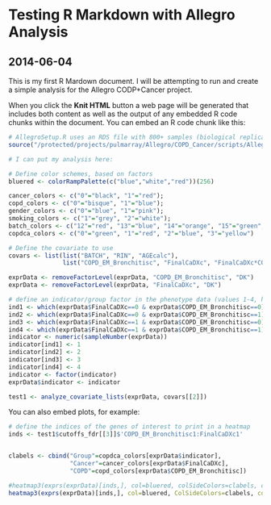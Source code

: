 Testing R Markdown with Allegro Analysis
========================================================
2014-06-04
-------------------------------------------
This is my first R Mardown document. I will be attempting to run and create a simple analysis
for the Allegro CODP+Cancer project. 

When you click the **Knit HTML** button a web page will be generated that includes both content as well as the output of any embedded R code chunks within the document. You can embed an R code chunk like this:

```r
# AllegroSetup.R uses an RDS file with 800+ samples (biological replicates) and without QC
source("/protected/projects/pulmarray/Allegro/COPD_Cancer/scripts/AllegroSetup.R")

# I can put my analysis here:

# Define color schemes, based on factors
bluered <- colorRampPalette(c("blue","white","red"))(256)

cancer_colors <- c("0"="black", "1"="red");
copd_colors <- c("0"="bisque", "1"="blue");
gender_colors <- c("0"="blue", "1"="pink");
smoking_colors <- c("1"="grey", "2"="white");
batch_colors <- c("12"="red", "13"="blue", "14"="orange", "15"="green", "16"="black");
copdca_colors <- c("0"="green", "1"="red", "2"="blue", "3"="yellow")

# Define the covariate to use
covars <- list(list("BATCH", "RIN", "AGEcalc"),
               list("COPD_EM_Bronchitisc", "FinalCaDXc", "FinalCaDXc*COPD_EM_Bronchitisc"))

exprData <- removeFactorLevel(exprData, "COPD_EM_Bronchitisc", "DK")
exprData <- removeFactorLevel(exprData, "FinalCaDXc", "DK")

# define an indicator/group factor in the phenotype data (values 1-4, healthy, copd, cancer, both)
ind1 <- which(exprData$FinalCaDXc==0 & exprData$COPD_EM_Bronchitisc==0)
ind2 <- which(exprData$FinalCaDXc==0 & exprData$COPD_EM_Bronchitisc==1)
ind3 <- which(exprData$FinalCaDXc==1 & exprData$COPD_EM_Bronchitisc==0)
ind4 <- which(exprData$FinalCaDXc==1 & exprData$COPD_EM_Bronchitisc==1)
indicator <- numeric(sampleNumber(exprData))
indicator[ind1] <- 1
indicator[ind2] <- 2
indicator[ind3] <- 3
indicator[ind4] <- 4
indicator <- factor(indicator)
exprData$indicator <- indicator

test1 <- analyze_covariate_lists(exprData, covars[[2]])


```

You can also embed plots, for example:

```r
# define the indices of the genes of interest to print in a heatmap
inds <- test1$cutoffs_fdr[[3]]$'COPD_EM_Bronchitisc1:FinalCaDXc1'


clabels <- cbind("Group"=copdca_colors[exprData$indicator],
                 "Cancer"=cancer_colors[exprData$FinalCaDXc],
                 "COPD"=copd_colors[exprData$COPD_EM_Bronchitisc])

#heatmap3(exprs(exprData)[inds,], col=bluered, colSideColors=clabels, col.clustering="semisupervised")
heatmap3(exprs(exprData)[inds,], col=bluered, ColSideColors=clabels, col.clustering=exprData$indicator)



```



